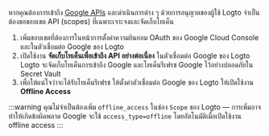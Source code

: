 หากคุณต้องการเข้าถึง [Google APIs](https://console.cloud.google.com/apis/library) และดำเนินการต่าง ๆ ด้วยการอนุญาตของผู้ใช้ Logto จำเป็นต้องขอขอบเขต API (scopes) ที่เฉพาะเจาะจงและจัดเก็บโทเค็น

1. เพิ่มขอบเขตที่ต้องการในหน้าการตั้งค่าความยินยอม OAuth ของ Google Cloud Console และในตัวเชื่อมต่อ Google ของ Logto
2. เปิดใช้งาน **จัดเก็บโทเค็นเพื่อเข้าถึง API อย่างต่อเนื่อง** ในตัวเชื่อมต่อ Google ของ Logto Logto จะจัดเก็บโทเค็นการเข้าถึง Google และโทเค็นรีเฟรช Google ไว้อย่างปลอดภัยใน Secret Vault
3. เพื่อให้แน่ใจว่าจะได้รับโทเค็นรีเฟรช ให้ตั้งค่าตัวเชื่อมต่อ Google ของ Logto ให้เปิดใช้งาน **Offline Access**

:::warning
คุณไม่จำเป็นต้องเพิ่ม `offline_access` ในช่อง `Scope` ของ Logto — การเพิ่มอาจทำให้เกิดข้อผิดพลาด Google จะใช้ `access_type=offline` โดยอัตโนมัติเมื่อเปิดใช้งาน offline access
:::
